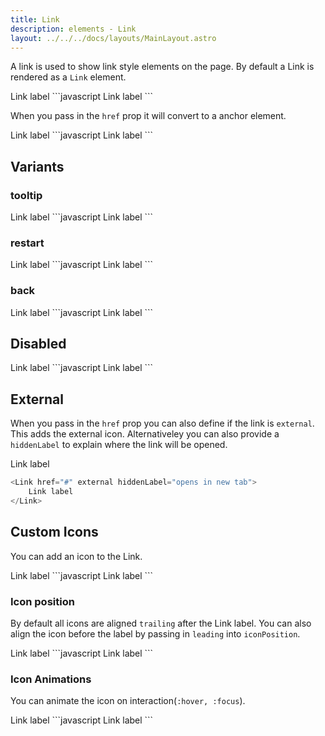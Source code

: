 ```yaml
---
title: Link
description: elements - Link
layout: ../../../docs/layouts/MainLayout.astro
---
```



A link is used to show link style elements on the page. By default a Link is
rendered as a `Link` element.

<ComponentWrapper>
	<Link>Link label</Link>
</ComponentWrapper>
```javascript
<Link>Link label</Link>
```

When you pass in the `href` prop it will
convert to a anchor element.

<ComponentWrapper>
	<Link href="#">Link label</Link>
</ComponentWrapper>
```javascript
<Link href="#">Link label</Link>
```

## Variants

### tooltip

<ComponentWrapper>
	<Link variant="tooltip">Link label</Link>
</ComponentWrapper>
```javascript
<Link variant="tooltip">Link label</Link>
```

### restart

<ComponentWrapper>
	<Link variant="restart">Link label</Link>
</ComponentWrapper>
```javascript
<Link variant="restart">Link label</Link>
```

### back

<ComponentWrapper>
	<Link variant="back">Link label</Link>
</ComponentWrapper>
```javascript
<Link variant="back">Link label</Link>
```

## Disabled

<ComponentWrapper>
	<Link disabled>Link label</Link>
</ComponentWrapper>
```javascript
<Link disabled>Link label</Link>
```

## External

When you pass in the `href` prop you can also define if the link is `external`. This adds the external icon. Alternativeley you can also provide a `hiddenLabel` to explain where the link will be opened.

<ComponentWrapper>
	<Link href="#" external hiddenLabel="opens in new tab">
		Link label
	</Link>
</ComponentWrapper>

```javascript
<Link href="#" external hiddenLabel="opens in new tab">
	Link label
</Link>
```

## Custom Icons

You can add an icon to the Link.

<ComponentWrapper>
	<Link icon="refresh">Link label</Link>
</ComponentWrapper>
```javascript
<Link icon="refresh">Link label</Link>
```

### Icon position

By default all icons are aligned `trailing` after the Link label.
You can also align the icon before the label by passing in `leading` into `iconPosition`.

<ComponentWrapper>
	<Link icon="external" iconPosition="leading">
		Link label
	</Link>
</ComponentWrapper>
```javascript
<Link icon="external" iconPosition="leading">
	Link label
</Link>
```

### Icon Animations

You can animate the icon on interaction(`:hover, :focus`).

<ComponentWrapper>
	<Link icon="external" interactionIconAnimation="swing">
		Link label
	</Link>
</ComponentWrapper>
```javascript
<Link icon="external" interactionIconAnimation="swing">
	Link label
</Link>
```
